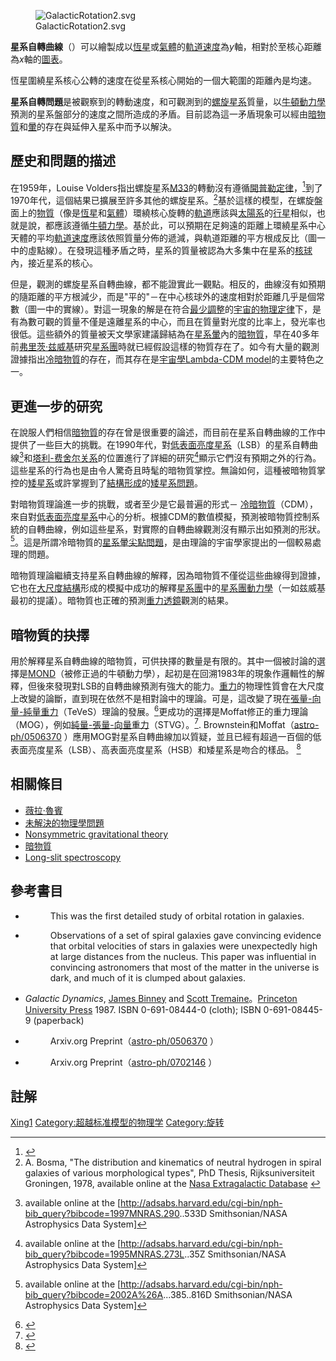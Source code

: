 [[File:GalacticRotation2.svg|thumb]]

'''星系自轉曲線'''（{{lang-en|'''Galaxy rotation curve'''}}）可以繪製成以[[恆星|恆星]]或[[氣體|氣體]]的[[軌道速度|軌道速度]]為''y''軸，相對於至核心距離為''x''軸的[[圖表|圖表]]。

恆星圍繞星系核心公轉的速度在從星系核心開始的一個大範圍的距離內是均速。

'''星系自轉問題'''是被觀察到的轉動速度，和可觀測到的[[螺旋星系|螺旋星系]]質量，以[[牛頓動力學|牛頓動力學]]預測的星系盤部分的速度之間所造成的矛盾。目前認為這一矛盾現象可以經由[[暗物質|暗物質]]和[[暗物質暈|暈]]的存在與延伸入星系中而予以解決。

== 歷史和問題的描述 ==

在1959年，Louise Volders指出螺旋星系[[M33|M33]]的轉動沒有遵循[[開普勒定律|開普勒定律]]，<ref>{{cite journal | author=L. Volders | title=Neutral hydrogen in M 33 and M 101 | journal=Bulletin of the Astronomical Institutes of the Netherlands | volume=14 | number=492 | pages=323-334}}</ref>到了1970年代，這個結果已擴展至許多其他的螺旋星系。<ref>A. Bosma, "The distribution and kinematics of neutral hydrogen in spiral galaxies of various morphological types", PhD Thesis, Rijksuniversiteit Groningen, 1978, available online at the [http://nedwww.ipac.caltech.edu/level5/March05/Bosma/frames.html Nasa Extragalactic Database] {{Wayback|url=http://nedwww.ipac.caltech.edu/level5/March05/Bosma/frames.html |date=20110514103648 }}</ref>基於這樣的模型，在螺旋盤面上的[[物質|物質]]（像是[[恆星|恆星]]和[[氣體|氣體]]）環繞核心旋轉的[[軌道|軌道]]應該與[[太陽系|太陽系]]的[[行星|行星]]相似，也就是說，都應該遵循[[牛頓力學|牛頓力學]]。基於此，可以預期在足夠遠的距離上環繞星系中心天體的平均[[軌道速度|軌道速度]]應該依照質量分佈的遞減，與軌道距離的平方根成反比（圖一中的虛點線）。在發現這種矛盾之時，星系的質量被認為大多集中在星系的[[核球_(星系)|核球]]內，接近星系的核心。

但是，觀測的螺旋星系自轉曲線，都不能證實此一觀點。相反的，曲線沒有如預期的隨距離的平方根減少，而是"平的"－在中心核球外的速度相對於距離几乎是個常數（圖一中的實線）。對這一現象的解是在符合[[奧卡姆剃刀|最少調整]]的[[物理|宇宙的物理定律]]下，是有為數可觀的質量不僅是遠離星系的中心，而且在質量對光度的比率上，發光率也很低。這些額外的質量被天文學家建議歸結為在[[暗物質暈|星系暈]]內的[[暗物質|暗物質]]，早在40多年前[[弗里茨·兹威基|弗里茨·兹威基]]研究[[星系團|星系團]]時就已經假設這樣的物質存在了。如今有大量的觀測證據指出[[冷暗物質|冷暗物質]]的存在，而其存在是[[宇宙學|宇宙學]][[Lambda-CDM_model|Lambda-CDM model]]的主要特色之一。

== 更進一步的研究 ==
在說服人們相信[[暗物質|暗物質]]的存在曾是很重要的論述，而目前在星系自轉曲線的工作中提供了一些巨大的挑戰。在1990年代，對[[低表面亮度星系|低表面亮度星系]]（LSB）的星系自轉曲線<ref>{{cite journal | author=W. J. G. de Blok, S. McGaugh| title=The dark and visible matter content of low surface brightness disc galaxies | journal=[[Monthly_Notices_of_the_Royal_Astronomical_Society|Monthly Notices of the Royal Astronomical Society]] | year=1997 | volume=290 | pages=533-552}} available online at the [http://adsabs.harvard.edu/cgi-bin/nph-bib_query?bibcode=1997MNRAS.290..533D Smithsonian/NASA Astrophysics Data System]</ref>和[[塔利-费舍尔关系|塔利-费舍尔关系]]的位置進行了詳細的研究<ref>{{cite journal | author=M. A. Zwaan, J. M. van der Hulst, W. J. G. de Blok, S. McGaugh| title = The Tully-Fisher relation for low surface brightness galaxies: implications for galaxy evolution | journal=[[Monthly_Notices_of_the_Royal_Astronomical_Society|Monthly Notices of the Royal Astronomical Society]] | year=1995 | volume=273 | pages=L35-L38}} available online at the [http://adsabs.harvard.edu/cgi-bin/nph-bib_query?bibcode=1995MNRAS.273L..35Z Smithsonian/NASA Astrophysics Data System]</ref>顯示它們沒有預期之外的行為。這些星系的行為也是由令人驚奇且時髦的暗物質掌控。無論如何，這種被暗物質掌控的[[矮星系|矮星系]]或許掌握到了[[結構形成|結構形成]]的[[矮星系問題|矮星系問題]]。

對暗物質理論進一步的挑戰，或者至少是它最普遍的形式－ [[冷暗物質|冷暗物質]]（CDM），來自對[[低表面亮度星系|低表面亮度星系]]中心的分析。根據CDM的數值模擬，預測被暗物質控制系統的自轉曲線，例如這些星系，對實際的自轉曲線觀測沒有顯示出如預測的形狀。<ref>{{cite journal | author=W. J. G. de Blok, A. Bosma| title=High-resolution rotation curves of low surface brightness galaxies | journal=Astronomy & Astrophysics | year=2002 | volume=385 | pages=816-846}} available online at the [http://adsabs.harvard.edu/cgi-bin/nph-bib_query?bibcode=2002A%26A...385..816D Smithsonian/NASA Astrophysics Data System]</ref>。這是所謂冷暗物質的[[星系暈尖點問題|星系暈尖點問題]]，是由理論的宇宙學家提出的一個較易處理的問題。

暗物質理論繼續支持星系自轉曲線的解釋，因為暗物質不僅從這些曲線得到證據，它也在[[大尺度結構|大尺度結構]]形成的模擬中成功的解釋[[星系團|星系團]]中的[[星系團動力學|星系團動力學]]（一如兹威基最初的提議）。暗物質也正確的預測[[重力透鏡|重力透鏡]]觀測的結果。

== 暗物質的抉擇 ==

用於解釋星系自轉曲線的暗物質，可供抉擇的數量是有限的。其中一個被討論的選擇是[[修正牛頓動力學|MOND]]（被修正過的牛頓動力學），起初是在回溯1983年的現象作邏輯性的解釋，但後來發現對LSB的自轉曲線預測有強大的能力。[[重力|重力]]的物理性質會在大尺度上改變的論斷，直到現在依然不是相對論中的理論。可是，這改變了現在[[張量-向量-純量重力|張量-向量-純量重力]]（TeVeS）理論的發展。<ref>{{cite journal | author=J. D. Bekenstein | title=Relativistic gravitation theory for the modified Newtonian dynamics paradigm | journal=Physical Review D | year=2004 | volume=70 | pages=083509}}</ref>更成功的選擇是Moffat修正的重力理論（MOG），例如[[純量-張量-向量重力|純量-張量-向量重力]]（STVG）。<ref>{{cite journal | author=J. W. Moffat | title=Scalar tensor vector gravity theory | journal=Journal of Cosmology and Astroparticle Physics | year=2006 | volume=3 | pages=4}}</ref>.  Brownstein和Moffat（[http://www.arxiv.org/abs/astro-ph/0506370 astro-ph/0506370] {{Wayback|url=http://www.arxiv.org/abs/astro-ph/0506370 |date=20210126210850 }}）應用MOG對星系自轉曲線加以質疑，並且已經有超過一百個的低表面亮度星系（LSB）、高表面亮度星系（HSB）和矮星系是吻合的樣品。
<ref>{{cite journal | author=J. R. Brownstein and J. W. Moffat | title= [http://www.journals.uchicago.edu/ApJ/journal/issues/ApJ/v636n2/63031/brief/63031.abstract.html Galaxy Rotation Curves Without Non-Baryonic Dark Matter]| journal=Astrophysical Journal | year=2006 | volume=636 | pages=721}}</ref>

== 相關條目 ==
* [[薇拉·魯賓|薇拉·魯賓]]
* [[未解決的物理學問題|未解決的物理學問題]]
* [[Nonsymmetric_gravitational_theory|Nonsymmetric gravitational theory]]
* [[暗物質|暗物質]]
* [[Long-slit_spectroscopy|Long-slit spectroscopy]]

== 參考書目 ==

* {{cite journal | author=V. Rubin, W. K. Ford, Jr| title= Rotation of the Andromeda Nebula from a Spectroscopic Survey of Emission Regions | url=https://archive.org/details/sim_astrophysical-journal_1970-02_159_2/page/379| journal=Astrophysical Journal | year=1970 | volume=159 | pages=379}}
*: This was the first detailed study of orbital rotation in galaxies.

* {{cite journal | author=V. Rubin, W. K. Ford, Jr, N. Thonnard | title= Rotational Properties of 21 Sc Galaxies with a Large Range of Luminosities and Radii from NGC 4605 (R=4kpc) to [[Uppsala_General_Catalogue|UGC]] 2885 (R=122kpc)| journal=Astrophysical Journal | year=1980 | volume=238 | pages=471}}
*:  Observations of a set of spiral galaxies gave convincing evidence that orbital velocities of stars in galaxies were unexpectedly high at large distances from the nucleus. This paper was influential in convincing astronomers that most of the matter in the universe is dark, and much of it is clumped about galaxies. 

* ''Galactic Dynamics'', [[James_Binney|James Binney]] and [[Scott_Tremaine|Scott Tremaine]]。[[Princeton_University_Press|Princeton University Press]] 1987. ISBN 0-691-08444-0 (cloth); ISBN 0-691-08445-9 (paperback)

* {{cite journal | author=J. R. Brownstein and J. W. Moffat | title= [http://www.journals.uchicago.edu/ApJ/journal/issues/ApJ/v636n2/63031/brief/63031.abstract.html Galaxy Rotation Curves Without Non-Baryonic Dark Matter]| journal=Astrophysical Journal | year=2006 | volume=636 | pages=721}}
*:  Arxiv.org Preprint（[http://www.arxiv.org/abs/astro-ph/0506370 astro-ph/0506370] {{Wayback|url=http://www.arxiv.org/abs/astro-ph/0506370 |date=20210126210850 }}）

* {{cite journal | author=J. R. Brownstein and J. W. Moffat | title= The Bullet Cluster 1E0567-558 evidence shown Modified Gravity in the absence of Dark Matter | year = 2007}}
*: Arxiv.org Preprint（[http://www.arxiv.org/abs/astro-ph/0702146 astro-ph/0702146] {{Wayback|url=http://www.arxiv.org/abs/astro-ph/0702146 |date=20210126095134 }}）

== 註解 ==
<references />

{{暗物质}}

[[Category:天体物理学|Xing1]]
[[Category:超越标准模型的物理学|Category:超越标准模型的物理学]]
[[Category:旋转|Category:旋转]]